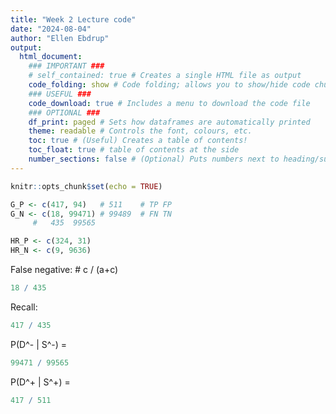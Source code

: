 ```yaml
---
title: "Week 2 Lecture code"
date: "2024-08-04"
author: "Ellen Ebdrup"
output: 
  html_document: 
    ### IMPORTANT ###
    # self_contained: true # Creates a single HTML file as output
    code_folding: show # Code folding; allows you to show/hide code chunks
    ### USEFUL ###
    code_download: true # Includes a menu to download the code file
    ### OPTIONAL ###
    df_print: paged # Sets how dataframes are automatically printed
    theme: readable # Controls the font, colours, etc.
    toc: true # (Useful) Creates a table of contents!
    toc_float: true # table of contents at the side
    number_sections: false # (Optional) Puts numbers next to heading/subheadings
---
```


```r
knitr::opts_chunk$set(echo = TRUE)
```

```r
G_P <- c(417, 94)   # 511    # TP FP
G_N <- c(18, 99471) # 99489  # FN TN
     #   435  99565

HR_P <- c(324, 31)
HR_N <- c(9, 9636)
```

False negative: # c / (a+c)
```r
18 / 435
```
Recall:
```r
417 / 435
```
P(D^- | S^-) =  
```r
99471 / 99565
```
P(D^+ | S^+) =
```r
417 / 511
```









